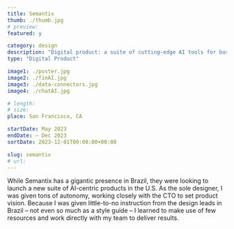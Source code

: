 ```yaml
---
title: Semantix
thumb: ./thumb.jpg
# preview:
featured: y

category: design
description: "Digital product: a suite of cutting-edge AI tools for business."
type: "Digital Product"

image1: ./poster.jpg
image2: ./finAI.jpg
image3: ./data-connectors.jpg
image4: ./chatAI.jpg

# length:
# size:
place: San Francisco, CA

startDate: May 2023
endDate: – Dec 2023
sortDate: 2023-12-01T00:00:00+00:00

slug: semantix
# url:
---
```


While Semantix has a gigantic presence in Brazil, they were looking to launch a new suite of AI-centric products in the U.S. As the sole designer, I was given tons of autonomy, working closely with the CTO to set product vision.
Because I was given little-to-no instruction from the design leads in Brazil – not even so much as a style guide – I learned to make use of few resources and work directly with my team to deliver results.
